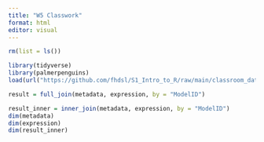 ```yaml
---
title: "W5 Classwork"
format: html
editor: visual
---
```


```r
rm(list = ls())
```

```r
library(tidyverse)
library(palmerpenguins)
load(url("https://github.com/fhdsl/S1_Intro_to_R/raw/main/classroom_data/CCLE.RData"))
```

```r
result = full_join(metadata, expression, by = "ModelID")

result_inner = inner_join(metadata, expression, by = "ModelID")
dim(metadata)
dim(expression)
dim(result_inner)
```

### 

